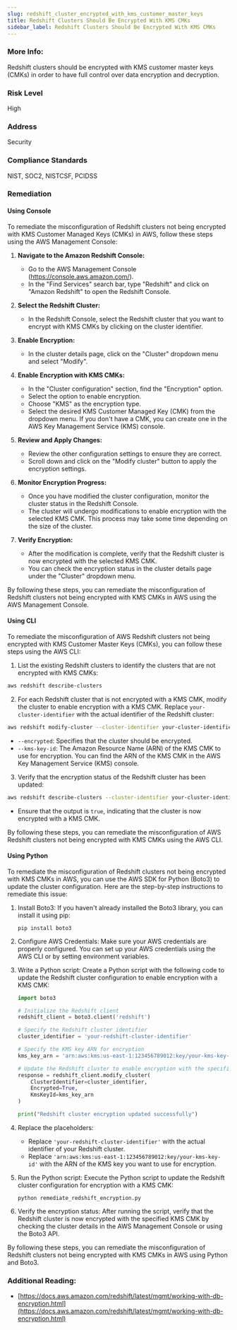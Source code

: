 ```yaml
---
slug: redshift_cluster_encrypted_with_kms_customer_master_keys
title: Redshift Clusters Should Be Encrypted With KMS CMKs
sidebar_label: Redshift Clusters Should Be Encrypted With KMS CMKs
---
```


### More Info:

Redshift clusters should be encrypted with KMS customer master keys (CMKs) in order to have full control over data encryption and decryption.

### Risk Level

High

### Address

Security

### Compliance Standards

NIST, SOC2, NISTCSF, PCIDSS

### Remediation

#### Using Console

To remediate the misconfiguration of Redshift clusters not being encrypted with KMS Customer Managed Keys (CMKs) in AWS, follow these steps using the AWS Management Console:

1. **Navigate to the Amazon Redshift Console:**
   - Go to the AWS Management Console (https://console.aws.amazon.com/).
   - In the "Find Services" search bar, type "Redshift" and click on "Amazon Redshift" to open the Redshift Console.

2. **Select the Redshift Cluster:**
   - In the Redshift Console, select the Redshift cluster that you want to encrypt with KMS CMKs by clicking on the cluster identifier.

3. **Enable Encryption:**
   - In the cluster details page, click on the "Cluster" dropdown menu and select "Modify".

4. **Enable Encryption with KMS CMKs:**
   - In the "Cluster configuration" section, find the "Encryption" option.
   - Select the option to enable encryption.
   - Choose "KMS" as the encryption type.
   - Select the desired KMS Customer Managed Key (CMK) from the dropdown menu. If you don't have a CMK, you can create one in the AWS Key Management Service (KMS) console.

5. **Review and Apply Changes:**
   - Review the other configuration settings to ensure they are correct.
   - Scroll down and click on the "Modify cluster" button to apply the encryption settings.

6. **Monitor Encryption Progress:**
   - Once you have modified the cluster configuration, monitor the cluster status in the Redshift Console.
   - The cluster will undergo modifications to enable encryption with the selected KMS CMK. This process may take some time depending on the size of the cluster.

7. **Verify Encryption:**
   - After the modification is complete, verify that the Redshift cluster is now encrypted with the selected KMS CMK.
   - You can check the encryption status in the cluster details page under the "Cluster" dropdown menu.

By following these steps, you can remediate the misconfiguration of Redshift clusters not being encrypted with KMS CMKs in AWS using the AWS Management Console.

#### Using CLI

To remediate the misconfiguration of AWS Redshift clusters not being encrypted with KMS Customer Master Keys (CMKs), you can follow these steps using the AWS CLI:

1. List the existing Redshift clusters to identify the clusters that are not encrypted with KMS CMKs:
```bash
aws redshift describe-clusters
```

2. For each Redshift cluster that is not encrypted with a KMS CMK, modify the cluster to enable encryption with a KMS CMK. Replace `your-cluster-identifier` with the actual identifier of the Redshift cluster:
```bash
aws redshift modify-cluster --cluster-identifier your-cluster-identifier --encrypted --kms-key-id your-kms-key-id
```
- `--encrypted`: Specifies that the cluster should be encrypted.
- `--kms-key-id`: The Amazon Resource Name (ARN) of the KMS CMK to use for encryption. You can find the ARN of the KMS CMK in the AWS Key Management Service (KMS) console.

3. Verify that the encryption status of the Redshift cluster has been updated:
```bash
aws redshift describe-clusters --cluster-identifier your-cluster-identifier --query "Clusters[0].Encrypted"
```
- Ensure that the output is `true`, indicating that the cluster is now encrypted with a KMS CMK.

By following these steps, you can remediate the misconfiguration of AWS Redshift clusters not being encrypted with KMS CMKs using the AWS CLI.

#### Using Python

To remediate the misconfiguration of Redshift clusters not being encrypted with KMS CMKs in AWS, you can use the AWS SDK for Python (Boto3) to update the cluster configuration. Here are the step-by-step instructions to remediate this issue:

1. Install Boto3: If you haven't already installed the Boto3 library, you can install it using pip:
   ```
   pip install boto3
   ```

2. Configure AWS Credentials: Make sure your AWS credentials are properly configured. You can set up your AWS credentials using the AWS CLI or by setting environment variables.

3. Write a Python script: Create a Python script with the following code to update the Redshift cluster configuration to enable encryption with a KMS CMK:

   ```python
   import boto3

   # Initialize the Redshift client
   redshift_client = boto3.client('redshift')

   # Specify the Redshift cluster identifier
   cluster_identifier = 'your-redshift-cluster-identifier'

   # Specify the KMS key ARN for encryption
   kms_key_arn = 'arn:aws:kms:us-east-1:123456789012:key/your-kms-key-id'

   # Update the Redshift cluster to enable encryption with the specified KMS key
   response = redshift_client.modify_cluster(
       ClusterIdentifier=cluster_identifier,
       Encrypted=True,
       KmsKeyId=kms_key_arn
   )

   print("Redshift cluster encryption updated successfully")
   ```

4. Replace the placeholders:
   - Replace `'your-redshift-cluster-identifier'` with the actual identifier of your Redshift cluster.
   - Replace `'arn:aws:kms:us-east-1:123456789012:key/your-kms-key-id'` with the ARN of the KMS key you want to use for encryption.

5. Run the Python script: Execute the Python script to update the Redshift cluster configuration for encryption with a KMS CMK:
   ```
   python remediate_redshift_encryption.py
   ```

6. Verify the encryption status: After running the script, verify that the Redshift cluster is now encrypted with the specified KMS CMK by checking the cluster details in the AWS Management Console or using the Boto3 API.

By following these steps, you can remediate the misconfiguration of Redshift clusters not being encrypted with KMS CMKs in AWS using Python and Boto3.

### Additional Reading:

- [https://docs.aws.amazon.com/redshift/latest/mgmt/working-with-db-encryption.html](https://docs.aws.amazon.com/redshift/latest/mgmt/working-with-db-encryption.html) 

